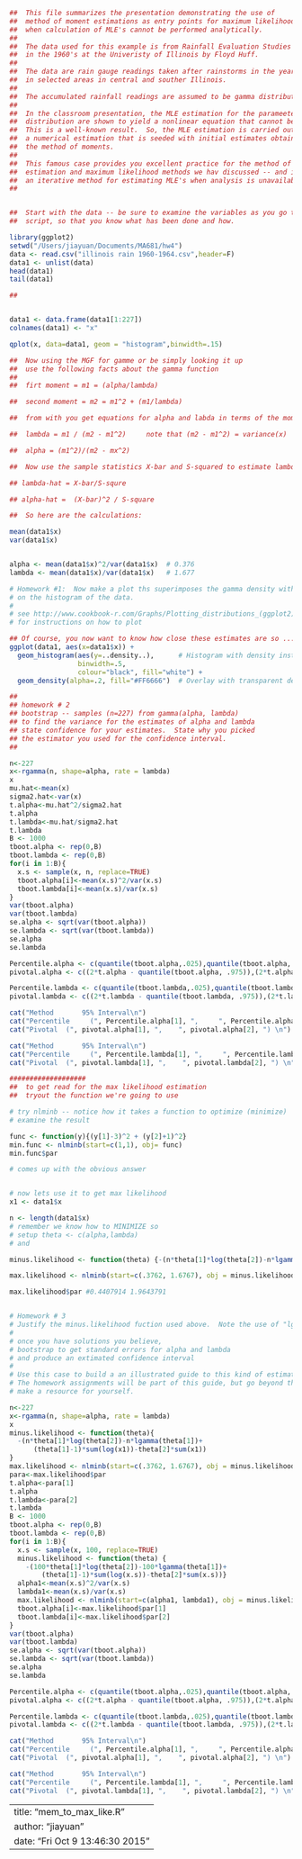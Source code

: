 
```r
##  This file summarizes the presentation demonstrating the use of 
##  method of moment estimations as entry points for maximum likelihood estimation
##  when calculation of MLE's cannot be performed analytically.
##
##  The data used for this example is from Rainfall Evaluation Studies carried out 
##  in the 1960's at the Univeristy of Illinois by Floyd Huff.  
##  
##  The data are rain gauge readings taken after rainstorms in the years 1960 through 1964
##  in selected areas in central and souther Illinois.
##
##  The accumulated rainfall readings are assumed to be gamma distributed.
##
##  In the classroom presentation, the MLE estimation for the parameeters of the gamma
##  distribution are shown to yield a nonlinear equation that cannot be solved explicitly.
##  This is a well-known result.  So, the MLE estimation is carried out using 
##  a numerical estimation that is seeded with initial estimates obtained by using
##  the method of moments.
##  
##  This famous case provides you excellent practice for the method of moments
##  estimation and maximum likelihood methods we hav discussed -- and it shows you
##  an iterative method for estimating MLE's when analysis is unavailable.
##  


##  Start with the data -- be sure to examine the variables as you go through this
##  script, so that you know what has been done and how.

library(ggplot2)
setwd("/Users/jiayuan/Documents/MA681/hw4")
data <- read.csv("illinois rain 1960-1964.csv",header=F)
data1 <- unlist(data)
head(data1)
tail(data1)

## 


data1 <- data.frame(data1[1:227])
colnames(data1) <- "x"

qplot(x, data=data1, geom = "histogram",binwidth=.15)

##  Now using the MGF for gamme or be simply looking it up
##  use the following facts about the gamma function 
##
##  firt moment = m1 = (alpha/lambda)

##  second moment = m2 = m1^2 + (m1/lambda)

##  from with you get equations for alpha and labda in terms of the moments

##  lambda = m1 / (m2 - m1^2)     note that (m2 - m1^2) = variance(x)

##  alpha = (m1^2)/(m2 - mx^2)

##  Now use the sample statistics X-bar and S-squared to estimate lambda and alpha

## lambda-hat = X-bar/S-squre

## alpha-hat =  (X-bar)^2 / S-square

##  So here are the calculations:

mean(data1$x)
var(data1$x)


alpha <- mean(data1$x)^2/var(data1$x)  # 0.376
lambda <- mean(data1$x)/var(data1$x)   # 1.677

# Homework #1:  Now make a plot ths superimposes the gamma density with the alpha and lambda as above
# on the histogram of the data.
# 
# see http://www.cookbook-r.com/Graphs/Plotting_distributions_(ggplot2)/
# for instructions on how to plot

## Of course, you now want to know how close these estimates are so ... 
ggplot(data1, aes(x=data1$x)) + 
  geom_histogram(aes(y=..density..),      # Histogram with density instead of count on y-axis
                 binwidth=.5,
                 colour="black", fill="white") +
  geom_density(alpha=.2, fill="#FF6666")  # Overlay with transparent density plot

## 
## homework # 2
## bootstrap -- samples (n=227) from gamma(alpha, lambda)
## to find the variance for the estimates of alpha and lambda
## state confidence for your estimates.  State why you picked 
## the estimator you used for the confidence interval.
## 

n<-227
x<-rgamma(n, shape=alpha, rate = lambda)
x
mu.hat<-mean(x)
sigma2.hat<-var(x)
t.alpha<-mu.hat^2/sigma2.hat
t.alpha
t.lambda<-mu.hat/sigma2.hat
t.lambda
B <- 1000
tboot.alpha <- rep(0,B)
tboot.lambda <- rep(0,B)
for(i in 1:B){
  x.s <- sample(x, n, replace=TRUE)
  tboot.alpha[i]<-mean(x.s)^2/var(x.s)
  tboot.lambda[i]<-mean(x.s)/var(x.s)
}
var(tboot.alpha)
var(tboot.lambda)
se.alpha <- sqrt(var(tboot.alpha))
se.lambda <- sqrt(var(tboot.lambda))
se.alpha
se.lambda

Percentile.alpha <- c(quantile(tboot.alpha,.025),quantile(tboot.alpha,.975))
pivotal.alpha <- c((2*t.alpha - quantile(tboot.alpha, .975)),(2*t.alpha - quantile(tboot.alpha, .025))) 

Percentile.lambda <- c(quantile(tboot.lambda,.025),quantile(tboot.lambda,.975))
pivotal.lambda <- c((2*t.lambda - quantile(tboot.lambda, .975)),(2*t.lambda - quantile(tboot.lambda, .025))) 

cat("Method       95% Interval\n")
cat("Percentile     (", Percentile.alpha[1], ",     ", Percentile.alpha[2], ") \n")
cat("Pivotal  (", pivotal.alpha[1], ",    ", pivotal.alpha[2], ") \n")

cat("Method       95% Interval\n")
cat("Percentile     (", Percentile.lambda[1], ",     ", Percentile.lambda[2], ") \n")
cat("Pivotal  (", pivotal.lambda[1], ",    ", pivotal.lambda[2], ") \n")

###################
##  to get read for the max likelihood estimation
##  tryout the function we're going to use

# try nlminb -- notice how it takes a function to optimize (minimize)
# examine the result

func <- function(y){(y[1]-3)^2 + (y[2]+1)^2}
min.func <- nlminb(start=c(1,1), obj= func)
min.func$par

# comes up with the obvious answer


# now lets use it to get max likelihood
x1 <- data1$x

n <- length(data1$x)
# remember we know how to MINIMIZE so
# setup theta <- c(alpha,lambda)
# and 

minus.likelihood <- function(theta) {-(n*theta[1]*log(theta[2])-n*lgamma(theta[1])+(theta[1]-1)*sum(log(x1))-theta[2]*sum(x1))}

max.likelihood <- nlminb(start=c(.3762, 1.6767), obj = minus.likelihood)

max.likelihood$par #0.4407914 1.9643791


# Homework # 3
# Justify the minus.likelihood fuction used above.  Note the use of "lgamma."
# 
# once you have solutions you believe, 
# bootstrap to get standard errors for alpha and lambda
# and produce an extimated confidence interval
# 
# Use this case to build a an illustrated guide to this kind of estimation. 
# The homework assignments will be part of this guide, but go beyond that to
# make a resource for yourself.

n<-227
x<-rgamma(n, shape=alpha, rate = lambda)
x
minus.likelihood <- function(theta){
  -(n*theta[1]*log(theta[2])-n*lgamma(theta[1])+
      (theta[1]-1)*sum(log(x1))-theta[2]*sum(x1))
}
max.likelihood <- nlminb(start=c(.3762, 1.6767), obj = minus.likelihood)
para<-max.likelihood$par
t.alpha<-para[1]
t.alpha
t.lambda<-para[2]
t.lambda
B <- 1000
tboot.alpha <- rep(0,B)
tboot.lambda <- rep(0,B)
for(i in 1:B){
  x.s <- sample(x, 100, replace=TRUE)
  minus.likelihood <- function(theta) {
    -(100*theta[1]*log(theta[2])-100*lgamma(theta[1])+
        (theta[1]-1)*sum(log(x.s))-theta[2]*sum(x.s))}
  alpha1<-mean(x.s)^2/var(x.s)
  lambda1<-mean(x.s)/var(x.s)
  max.likelihood <- nlminb(start=c(alpha1, lambda1), obj = minus.likelihood)
  tboot.alpha[i]<-max.likelihood$par[1]
  tboot.lambda[i]<-max.likelihood$par[2]
}
var(tboot.alpha)
var(tboot.lambda)
se.alpha <- sqrt(var(tboot.alpha))
se.lambda <- sqrt(var(tboot.lambda))
se.alpha
se.lambda

Percentile.alpha <- c(quantile(tboot.alpha,.025),quantile(tboot.alpha,.975))
pivotal.alpha <- c((2*t.alpha - quantile(tboot.alpha, .975)),(2*t.alpha - quantile(tboot.alpha, .025))) 

Percentile.lambda <- c(quantile(tboot.lambda,.025),quantile(tboot.lambda,.975))
pivotal.lambda <- c((2*t.lambda - quantile(tboot.lambda, .975)),(2*t.lambda - quantile(tboot.lambda, .025))) 

cat("Method       95% Interval\n")
cat("Percentile     (", Percentile.alpha[1], ",     ", Percentile.alpha[2], ") \n")
cat("Pivotal  (", pivotal.alpha[1], ",    ", pivotal.alpha[2], ") \n")

cat("Method       95% Interval\n")
cat("Percentile     (", Percentile.lambda[1], ",     ", Percentile.lambda[2], ") \n")
cat("Pivotal  (", pivotal.lambda[1], ",    ", pivotal.lambda[2], ") \n")
```


---
title: "mem_to_max_like.R"
author: "jiayuan"
date: "Fri Oct  9 13:46:30 2015"
---
